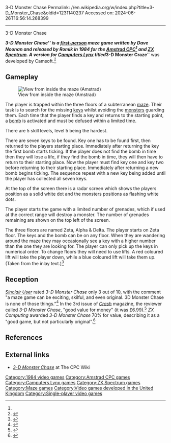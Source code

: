 3-D Monster Chase
Permalink: //en.wikipedia.org/w/index.php?title=3-D_Monster_Chase&oldid=1231140237
Accessed on: 2024-06-26T16:56:14.268399



------
3-D Monster Chase
{{Short description|1984 video game}}
{{refimprove|date=October 2017}}

{{Infobox video game
|title = 3-D Monster Chase
|image = 3Dmonster.jpg
|developer =
|publisher = Romik
|designer = Dave Noonan<ref name=giantlist/>
|engine = [[Freescape]]
|released = 1984
|genre = [[List of maze video games|Maze]]
|modes = [[Single-player video game|Single-player]]
|composer = 
|platforms = [[Amstrad CPC]], [[ZX Spectrum]], [[Camputers Lynx]]
}}

'''''3-D Monster Chase''''' is a [[first-person (gaming)|first-person]] maze game written by Dave Noonan and released by Romik in 1984 for the [[Amstrad CPC]]<ref name=zxsc/> and [[ZX Spectrum]]. A version for [[Camputers Lynx]] titled '''''3-D Monster Craze''''' was developed by Camsoft.<ref>{{cite magazine | date=December 8, 1983 | title=LYNX SOFTWARE NOW AS CLOSE AS THE POST | url=https://archive.org/details/personal-computer-news-040-14-dec-1983/page/39/mode/1up | magazine=[[Personal Computer News]] | publisher=[[Nielsen Holdings#Verenigde Nederlandse Uitgeverijen|VNU Publications]] | issue=40 | page=40 | issn=0265-3494}}</ref>

==Gameplay==
[[File:3D Monster Chase 1.png|thumb|left|View from inside the maze (Amstrad)]]

The player is trapped within the three floors of a subterranean [[maze]]. Their task is to search for the missing [[lock and key|keys]] whilst avoiding the [[monster]]s guarding them. Each time that the player finds a key and returns to the starting point, a [[bomb]] is activated and must be defused within a limited time.

There are 5 skill levels, level 5 being the hardest.

There are seven keys to be found. Key one has to be found first, then returned to the players starting place. Immediately after returning the key the first bomb starts ticking. If the player does not find the bomb in time then they will lose a life, if they find the bomb in time, they will then have to return to their starting place. Now the player must find key one and  key two before returning to their starting place. Immediately after returning a new bomb begins ticking. The sequence repeat with a new key being added until the player has collected all seven keys.

At the top of the screen there is a radar screen which shows the players position as a solid white dot and the monsters positions as flashing white dots.

The player starts the game with a limited number of grenades, which if used at the correct range will destroy a monster. The number of grenades remaining are shown on the top left of the screen.

The three floors are named Zeta, Alpha & Delta. The player starts on Zeta floor. The keys and the bomb can be on any floor. When they are wandering around the maze they may occasionally see a key with a higher number than the one they are looking for. The player can only pick up the keys in numerical order. To change floors they will need to use lifts. A red coloured lift will take the player down, while a blue coloured lift will take them up. (Taken from the inlay text.)<ref>{{cite web| title=3D Monster Chase | website=CPCWiki | date=2010-09-03|url=http://www.cpcwiki.eu/index.php/3D_Monster_Chase}}</ref>

==Reception==
''[[Sinclair User]]'' rated ''3-D Monster Chase'' only 3 out of 10, with the comment "a maze game can be exciting, skilful, and even original. 3D Monster Chase is none of those things."<ref>{{cite magazine|journal=Sinclair User|year=1984|issue=24|page=14|url=http://www.worldofspectrum.org/showmag.cgi?mag=SinclairUser/Issue024/Supplement/SinclairUser024Supplement14.jpg |department=Soft Centre |title=3-D Monster Chase}}</ref> In the 3rd issue of ''[[Crash (magazine)|Crash]]'' magazine, the reviewer called ''3-D Monster Chase'', "good value for money" (it was £6.99).<ref>{{cite magazine|journal=Crash|year=1984|issue=3|page=69|url=http://www.worldofspectrum.org/showmag.cgi?mag=Crash/Issue03/Pages/Crash0300069.jpg |department=Living Guide to Spectrum Software |title=3-D Monster Chase}}</ref> ''ZX Computing'' awarded ''3-D Monster Chase'' 70% for value, describing it as a "good game, but not particularly original".<ref>{{cite magazine|journal=ZX Computing|date=April–May 1984|page=100|url=https://worldofspectrum.org/archive/magazines/zx-computing/n/0/1984/4/0# |department=The Soft Touch |title=3D Monster Chase}}</ref>

==References==
{{reflist|refs=
<ref name="zxsc">{{cite web |title=3-D Monster Chase |url=https://spectrumcomputing.co.uk/index.php?cat=96&id=3249 |website=ZX Spectrum Computing}}</ref>
<ref name="giantlist">{{cite web |title=The Giant List of Classic Game Programmers|url=https://dadgum.com/giantlist/ |last1=Hague |first=James}}</ref>
}}

==External links==
* [http://www.cpcwiki.eu/index.php/3D_Monster_Chase ''3-D Monster Chase''] at The CPC Wiki

{{DEFAULTSORT:3-D Monster Chase}}
[[Category:1984 video games]]
[[Category:Amstrad CPC games]]
[[Category:Camputers Lynx games]]
[[Category:ZX Spectrum games]]
[[Category:Maze games]]
[[Category:Video games developed in the United Kingdom]]
[[Category:Single-player video games]]